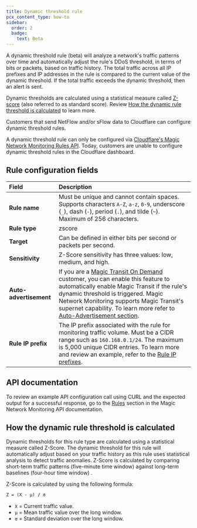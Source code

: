 ```yaml
---
title: Dynamic threshold rule
pcx_content_type: how-to
sidebar:
  order: 2
  badge:
    text: Beta
---
```


A dynamic threshold rule (beta) will analyze a network's traffic patterns over time and automatically adjust the rule's DDoS threshold, in terms of bits or packets, based on traffic history. The total traffic across all IP prefixes and IP addresses in the rule is compared to the current value of the dynamic threshold. If the total traffic exceeds the dynamic threshold, then an alert is sent.

Dynamic thresholds are calculated using a statistical measure called [Z-score](https://en.wikipedia.org/wiki/Standard_score) (also referred to as standard score). Review [How the dynamic rule threshold is calculated](#how-the-dynamic-rule-threshold-is-calculated) to learn more.

Customers that send NetFlow and/or sFlow data to Cloudflare can configure dynamic threshold rules.

A dynamic threshold rule can only be configured via [Cloudflare's Magic Network Monitoring Rules API](/api/resources/magic_network_monitoring/subresources/rules/). Today, customers are unable to configure dynamic threshold rules in the Cloudflare dashboard.

## Rule configuration fields

| Field | Description |
| :---- | :---- |
| **Rule name** | Must be unique and cannot contain spaces. Supports characters `A-Z`, `a-z`, `0-9`, underscore (`_`), dash (`-`), period (`.`), and tilde (`~`). Maximum of 256 characters. |
| **Rule type** | zscore |
| **Target** | Can be defined in either bits per second or packets per second. |
| **Sensitivity** | Z-Score sensitivity has three values: low, medium, and high. |
| **Auto-advertisement** | If you are a [Magic Transit On Demand](/magic-transit/on-demand) customer, you can enable this feature to automatically enable Magic Transit if the rule's dynamic threshold is triggered. Magic Network Monitoring supports Magic Transit's supernet capability. To learn more refer to [Auto-Advertisement section](/magic-network-monitoring/rules/#rule-auto-advertisement). |
| **Rule IP prefix** | The IP prefix associated with the rule for monitoring traffic volume. Must be a CIDR range such as `160.168.0.1/24`. The maximum is 5,000 unique CIDR entries. To learn more and review an example, refer to the [Rule IP prefixes](/magic-network-monitoring/rules/#rule-ip-prefixes). |

## API documentation

To review an example API configuration call using CURL and the expected output for a successful response, go to the [Rules](/api/resources/magic_network_monitoring/subresources/rules/) section in the Magic Network Monitoring API documentation.

## How the dynamic rule threshold is calculated

Dynamic thresholds for this rule type are calculated using a statistical measure called Z-Score. The dynamic threshold for this rule will automatically adjust based on your traffic history as this rule uses statistical analysis to detect traffic anomalies. Z-Score is calculated by comparing short-term traffic patterns (five-minute time window) against long-term baselines (four-hour time window) .

Z-Score is calculated by using the following formula:

```txt
Z = (X - μ) / σ
```

- `X` = Current traffic value.
- `μ` = Mean traffic value over the long window.
- `σ` = Standard deviation over the long window.